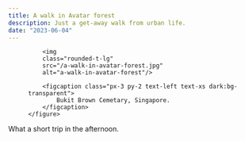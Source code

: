 ```yaml
---
title: A walk in Avatar forest
description: Just a get-away walk from urban life.
date: "2023-06-04"
---
```



<div class="md:container md:mx-auto box-border p-8 border-0 bg-slate-50 dark:bg-slate-800">
    <figure class="rounded-lg shadow-2xl">

        <img 
        class="rounded-t-lg" 
        src="/a-walk-in-avatar-forest.jpg" 
        alt="a-walk-in-avatar-forest"/>

        <figcaption class="px-3 py-2 text-left text-xs dark:bg-transparent">
            Bukit Brown Cemetary, Singapore.
        </figcaption>
    </figure>    
</div>

What a short trip in the afternoon.